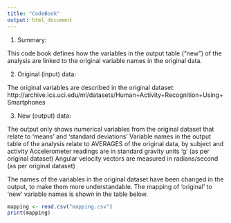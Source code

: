 ---
title: "CodeBook"
output: html_document
---

1. Summary:

This code book defines how the variables in the output table ("new") of the analysis are linked to the original variable names in the original data.

2. Original (input) data:

The original variables are described in the original dataset:
http://archive.ics.uci.edu/ml/datasets/Human+Activity+Recognition+Using+Smartphones

3. New (output) data:

The output only shows numerical variables from the original dataset that relate to 'means' and 'standard deviations'
Variable names in the output table of the analysis relate to AVERAGES of the original data, by subject and activity
Accelerometer readings are in standard gravity units 'g' (as per original dataset)
Angular velocity vectors are measured in radians/second (as per original dataset)

The names of the variables in the original dataset have been changed in the output, to make them more understandable. The mapping of 'original' to 'new' variable names is shown in the table below.

```{r}
mapping <- read.csv("mapping.csv")
print(mapping)
```



